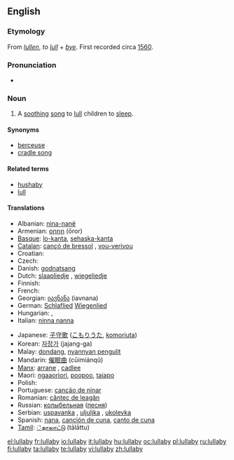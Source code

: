 ==English==
{{wikipedia}}

===Etymology===
From {{ME.}} ''[[lullen]]'', ''to [[lull]]'' + ''[[bye]]''. First recorded circa [[w:1560|1560]].

===Pronunciation===
* {{audio|en-us-lullabye.ogg|Audio (US)}}

===Noun===
{{en-noun|lullab|ies}}

# A [[soothing]] [[song]] to [[lull]] children to [[sleep]].

====Synonyms====
* [[berceuse]]
* [[cradle song]]

====Related terms====
* [[hushaby]]
* [[lull]]

====Translations====
{{trans-top|a soothing song to lull children to sleep}}
* Albanian: [[nina-nanë]]
* Armenian: [[օրոր]] (ōror)
* [[Basque]]: [[lo-kanta]], [[sehaska-kanta]]
* [[Catalan]]: [[cançó de bressol]] {{f}}, [[vou-verivou]] {{m}}
* Croatian: {{t-|hr|uspavanka}}
* Czech: {{t-|cs|ukolébavka|f}}
* Danish: [[godnatsang]]
* Dutch: [[slaapliedje]] {{n}}, [[wiegeliedje]] {{n}}
* Finnish: {{t-|fi|tuutulaulu}}
* French: {{t+|fr|berceuse|f}}
* Georgian: [[იავნანა]] (iavnana)
* German: [[Schlaflied]] {{n}} [[Wiegenlied]] {{n}}
* Hungarian: {{t+|hu|altatódal}}, {{t-|hu|bölcsődal}}
* Italian: [[ninna nanna]] {{f}}
{{trans-mid}}
* Japanese: [[子守歌]] ([[こもりうた]], [[komoriuta]])
* Korean: [[자장가]] (jajang-ga)
* Malay: [[dondang]], [[nyannyan pengulit]]
* Mandarin: [[催眠曲]] (cūimiánqǔ)
* [[Manx]]: [[arrane]] {{m}}, [[cadlee]]
* Maori: [[ngaaoriori]], [[poopoo]], [[taiapo]]
* Polish: {{t+|pl|kołysanka}}
* Portuguese: [[canção de ninar]] {{f}}
* Romanian: [[cântec de leagăn]] {{n}}
* Russian: [[колыбельная]] ([[песня]]) {{f}}
* Serbian: [[uspavanka]] {{f}}, [[uljuljka]] {{f}}, [[ukolevka]]
* Spanish: [[nana]], [[canción de cuna]], [[canto de cuna]] {{f}}
* [[Tamil]]: [[்தாலாட்டு]] (tālāttu)
{{trans-bottom}}

[[el:lullaby]]
[[fr:lullaby]]
[[io:lullaby]]
[[it:lullaby]]
[[hu:lullaby]]
[[oc:lullaby]]
[[pl:lullaby]]
[[ru:lullaby]]
[[fi:lullaby]]
[[ta:lullaby]]
[[te:lullaby]]
[[vi:lullaby]]
[[zh:lullaby]]
